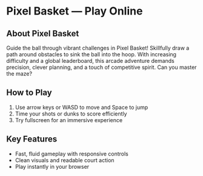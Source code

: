 # Pixel Basket — Play Online

## About Pixel Basket

Guide the ball through vibrant challenges in Pixel Basket! Skillfully draw a path around obstacles to sink the ball into the hoop. With increasing difficulty and a global leaderboard, this arcade adventure demands precision, clever planning, and a touch of competitive spirit. Can you master the maze?

## How to Play

1. Use arrow keys or WASD to move and Space to jump
2. Time your shots or dunks to score efficiently
3. Try fullscreen for an immersive experience

## Key Features

- Fast, fluid gameplay with responsive controls
- Clean visuals and readable court action
- Play instantly in your browser
